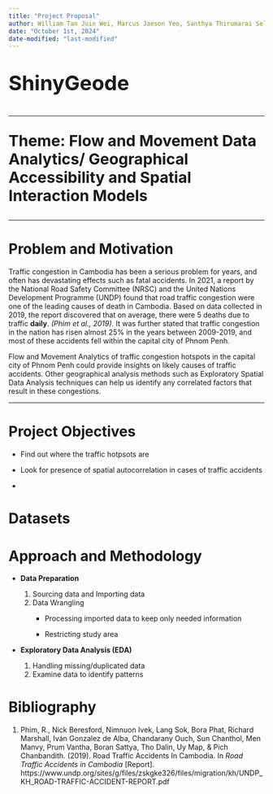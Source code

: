```yaml
---
title: "Project Proposal"
author: William Tan Juin Wei, Marcus Jaeson Yeo, Santhya Thirumarai Selvan
date: "October 1st, 2024"
date-modified: "last-modified"
---
```


::: {style="font-size:40px"}
**ShinyGeode**
:::

------------------------------------------------------------------------

::: {style="font-size:30px"}
**Theme: Flow and Movement Data Analytics/ Geographical Accessibility and Spatial Interaction Models**
:::

------------------------------------------------------------------------

# Problem and Motivation 

Traffic congestion in Cambodia has been a serious problem for years, and often has devastating effects such as fatal accidents. In 2021, a report by the National Road Safety Committee (NRSC) and the United Nations Development Programme (UNDP) found that road traffic congestion were one of the leading causes of death in Cambodia. Based on data collected in 2019, the report discovered that on average, there were 5 deaths due to traffic **daily**. *(Phim et al., 2019)*. It was further stated that traffic congestion in the nation has risen almost 25% in the years between 2009-2019, and most of these accidents fell within the capital city of Phnom Penh.

Flow and Movement Analytics of traffic congestion hotspots in the capital city of Phnom Penh could provide insights on likely causes of traffic accidents. Other geographical analysis methods such as Exploratory Spatial Data Analysis techniques can help us identify any correlated factors that result in these congestions.

------------------------------------------------------------------------

# Project Objectives

-   Find out where the traffic hotpsots are

-   Look for presence of spatial autocorrelation in cases of traffic accidents

-   

# Datasets 

# Approach and Methodology

-   **Data Preparation**

    1.  Sourcing data and Importing data
    2.  Data Wrangling
        -   Processing imported data to keep only needed information

        -   Restricting study area

-   **Exploratory Data Analysis (EDA)**

    1.  Handling missing/duplicated data
    2.  Examine data to identify patterns

# Bibliography

1.  Phim, R., Nick Beresford, Nimnuon Ivek, Lang Sok, Bora Phat, Richard Marshall, Iván Gonzalez de Alba, Chandarany Ouch, Sun Chanthol, Men Manvy, Prum Vantha, Boran Sattya, Tho Dalin, Uy Map, & Pich Chanbandith. (2019). Road Traffic Accidents In Cambodia. In *Road Traffic Accidents in Cambodia* \[Report\]. https://www.undp.org/sites/g/files/zskgke326/files/migration/kh/UNDP_KH_ROAD-TRAFFIC-ACCIDENT-REPORT.pdf

